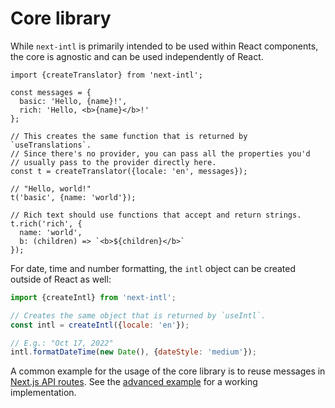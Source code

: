 
# Core library

While `next-intl` is primarily intended to be used within React components, the core is agnostic and can be used independently of React.

```tsx
import {createTranslator} from 'next-intl';

const messages = {
  basic: 'Hello, {name}!',
  rich: 'Hello, <b>{name}</b>!'
};

// This creates the same function that is returned by `useTranslations`.
// Since there's no provider, you can pass all the properties you'd
// usually pass to the provider directly here.
const t = createTranslator({locale: 'en', messages});

// "Hello, world!"
t('basic', {name: 'world'});

// Rich text should use functions that accept and return strings.
t.rich('rich', {
  name: 'world',
  b: (children) => `<b>${children}</b>`
});
```

For date, time and number formatting, the `intl` object can be created outside of React as well:

```js
import {createIntl} from 'next-intl';

// Creates the same object that is returned by `useIntl`.
const intl = createIntl({locale: 'en'});

// E.g.: "Oct 17, 2022"
intl.formatDateTime(new Date(), {dateStyle: 'medium'});
```

A common example for the usage of the core library is to reuse messages in [Next.js API routes](https://nextjs.org/docs/api-routes/introduction). See the [advanced example](/examples/advanced) for a working implementation.
